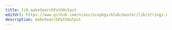 ```yaml
---
title: lib.makeSearchPathOutput
editUrl: https://www.github.com/nixos/nixpkgs/blob/master/lib/strings.nix#L178C5
description: makeSearchPathOutput
---
```




<LinkCard
    title="Contribute Now!"
    description="API Documentation is done in our source code"
    href="https://www.github.com/nixos/nixpkgs/blob/master/lib/strings.nix#L178C5"
/>

